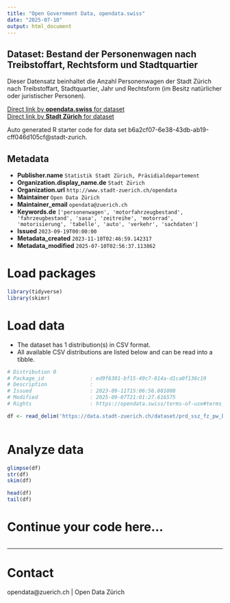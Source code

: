 ```yaml
---
title: "Open Government Data, opendata.swiss"
date: "2025-07-10"
output: html_document
---
```


## Dataset: Bestand der Personenwagen nach Treibstoffart, Rechtsform und Stadtquartier

Dieser Datensatz beinhaltet die Anzahl Personenwagen der Stadt Zürich nach Treibstoffart, Stadtquartier, Jahr und Rechtsform (im Besitz natürlicher oder juristischer Personen). 


[Direct link by **opendata.swiss** for dataset](https://opendata.swiss/de/dataset/bestand-der-personenwagen-nach-treibstoffart-rechtsform-stadtquartier-und-jahr-seit-2002)<br>
[Direct link by **Stadt Zürich** for dataset](https://data.stadt-zuerich.ch/dataset/prd_ssz_fz_pw_bestand_jahr_quartier_antriebsart_rechtsform_od2001)

Auto generated R starter code for data set b6a2cf07-6e38-43db-ab19-cff046d105cf@stadt-zurich.

## Metadata

- **Publisher.name** `Statistik Stadt Zürich, Präsidialdepartement`
- **Organization.display_name.de** `Stadt Zürich`
- **Organization.url** `http://www.stadt-zuerich.ch/opendata`
- **Maintainer** `Open Data Zürich`
- **Maintainer_email** `opendata@zuerich.ch`
- **Keywords.de** `['personenwagen', 'motorfahrzeugbestand', 'fahrzeugbestand', 'sasa', 'zeitreihe', 'motorrad', 'motorisierung', 'tabelle', 'auto', 'verkehr', 'sachdaten']`
- **Issued** `2023-09-19T00:00:00`
- **Metadata_created** `2023-11-10T02:46:59.142317`
- **Metadata_modified** `2025-07-10T02:56:37.113862`


# Load packages

```r

library(tidyverse)
library(skimr)

```

# Load data

-   The dataset has 1 distribution(s) in CSV format.
-   All available CSV distributions are listed below and can be read into a tibble.

```r

# Distribution 0
# Package_id               : ed9f6301-bf15-49c7-814a-d1ca0f136c19
# Description              : 
# Issued                   : 2023-09-11T15:06:56.881008
# Modified                 : 2025-09-07T21:01:27.616575
# Rights                   : https://opendata.swiss/terms-of-use#terms_open

df <- read_delim('https://data.stadt-zuerich.ch/dataset/prd_ssz_fz_pw_bestand_jahr_quartier_antriebsart_rechtsform_od2001/download/VER200OD2001.csv')



```

# Analyze data

```r

glimpse(df)
str(df)
skim(df)

head(df)
tail(df)

```

# Continue your code here...

```r

```

------------------------------------------------------------------------

# Contact

opendata@zuerich.ch | Open Data Zürich
